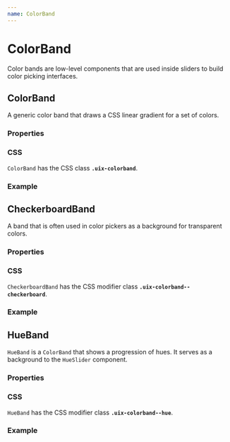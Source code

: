 ```yaml
---
name: ColorBand
---
```



# ColorBand

Color bands are low-level components that are used inside sliders to build color picking interfaces.

## ColorBand

A generic color band that draws a CSS linear gradient for a set of colors.

### Properties

<PropsTable of={ColorBand} />

### CSS

`ColorBand` has the CSS class __`.uix-colorband`__.

### Example

<Playground>
	<div style={{height: '1em'}}>
		<ColorBand/>
	</div>
</Playground>

## CheckerboardBand

A band that is often used in color pickers as a background for transparent colors.

### Properties

<PropsTable of={CheckerboardBand} />

### CSS

`CheckerboardBand` has the CSS modifier class __`.uix-colorband--checkerboard`__.

### Example

<Playground>
	<CheckerboardBand/>
</Playground>

## HueBand

`HueBand` is a `ColorBand` that shows a progression of hues. It serves as a background to the `HueSlider` component.

### Properties

<PropsTable of={HueBand} />

### CSS

`HueBand` has the CSS modifier class __`.uix-colorband--hue`__.

### Example

<Playground>
	<div style={{height: '1em'}}>
		<HueBand/>
	</div>
</Playground>
